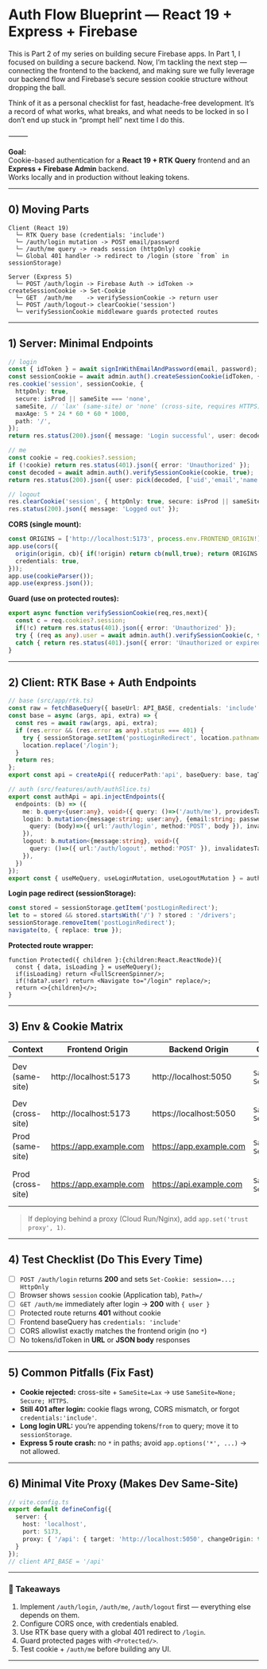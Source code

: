 
<MdxLayout>


# Auth Flow Blueprint — React 19 + Express + Firebase

This is Part 2 of my series on building secure Firebase apps. In Part 1, I focused on building a secure backend. Now, I’m tackling the next step — connecting the frontend to the backend, and making sure we fully leverage our backend flow and Firebase’s secure session cookie structure without dropping the ball.

Think of it as a personal checklist for fast, headache-free development. It’s a record of what works, what breaks, and what needs to be locked in so I don’t end up stuck in “prompt hell” next time I do this.

⸻

**Goal:**  
Cookie-based authentication for a **React 19 + RTK Query** frontend and an **Express + Firebase Admin** backend.  
Works locally and in production without leaking tokens.

---

## 0) Moving Parts

```
Client (React 19)
  └─ RTK Query base (credentials: 'include')
  └─ /auth/login mutation -> POST email/password
  └─ /auth/me query -> reads session (httpOnly) cookie
  └─ Global 401 handler -> redirect to /login (store `from` in sessionStorage)

Server (Express 5)
  └─ POST /auth/login -> Firebase Auth -> idToken -> createSessionCookie -> Set-Cookie
  └─ GET  /auth/me    -> verifySessionCookie -> return user
  └─ POST /auth/logout-> clearCookie('session')
  └─ verifySessionCookie middleware guards protected routes
```

---

## 1) Server: Minimal Endpoints

```ts
// login
const { idToken } = await signInWithEmailAndPassword(email, password);
const sessionCookie = await admin.auth().createSessionCookie(idToken, { expiresIn: 5 * 24 * 60 * 60 * 1000 });
res.cookie('session', sessionCookie, {
  httpOnly: true,
  secure: isProd || sameSite === 'none',
  sameSite, // 'lax' (same-site) or 'none' (cross-site, requires HTTPS)
  maxAge: 5 * 24 * 60 * 60 * 1000,
  path: '/',
});
return res.status(200).json({ message: 'Login successful', user: decodedUser });

// me
const cookie = req.cookies?.session;
if (!cookie) return res.status(401).json({ error: 'Unauthorized' });
const decoded = await admin.auth().verifySessionCookie(cookie, true);
return res.status(200).json({ user: pick(decoded, ['uid','email','name','picture']) });

// logout
res.clearCookie('session', { httpOnly: true, secure: isProd || sameSite==='none', sameSite, path: '/' });
res.status(200).json({ message: 'Logged out' });
```

**CORS (single mount):**
```ts
const ORIGINS = ['http://localhost:5173', process.env.FRONTEND_ORIGIN!].filter(Boolean);
app.use(cors({
  origin(origin, cb){ if(!origin) return cb(null,true); return ORIGINS.includes(origin) ? cb(null,true) : cb(new Error('CORS')); },
  credentials: true,
}));
app.use(cookieParser());
app.use(express.json());
```

**Guard (use on protected routes):**
```ts
export async function verifySessionCookie(req,res,next){
  const c = req.cookies?.session;
  if(!c) return res.status(401).json({ error: 'Unauthorized' });
  try { (req as any).user = await admin.auth().verifySessionCookie(c, true); next(); }
  catch { return res.status(401).json({ error: 'Unauthorized or expired' }); }
}
```

---

## 2) Client: RTK Base + Auth Endpoints

```ts
// base (src/app/rtk.ts)
const raw = fetchBaseQuery({ baseUrl: API_BASE, credentials: 'include' });
const base = async (args, api, extra) => {
  const res = await raw(args, api, extra);
  if (res.error && (res.error as any).status === 401) {
    try { sessionStorage.setItem('postLoginRedirect', location.pathname + location.search); } catch {}
    location.replace('/login');
  }
  return res;
};
export const api = createApi({ reducerPath:'api', baseQuery: base, tagTypes:['Me'] });
```

```ts
// auth (src/features/auth/authSlice.ts)
export const authApi = api.injectEndpoints({
  endpoints: (b) => ({
    me: b.query<{user:any}, void>({ query: ()=>('/auth/me'), providesTags:['Me'] }),
    login: b.mutation<{message:string; user:any}, {email:string; password:string}>({
      query: (body)=>({ url:'/auth/login', method:'POST', body }), invalidatesTags:['Me']
    }),
    logout: b.mutation<{message:string}, void>({
      query: ()=>({ url:'/auth/logout', method:'POST' }), invalidatesTags:['Me']
    }),
  })
});
export const { useMeQuery, useLoginMutation, useLogoutMutation } = authApi;
```

**Login page redirect (sessionStorage):**
```ts
const stored = sessionStorage.getItem('postLoginRedirect');
let to = stored && stored.startsWith('/') ? stored : '/drivers';
sessionStorage.removeItem('postLoginRedirect');
navigate(to, { replace: true });
```

**Protected route wrapper:**
```tsx
function Protected({ children }:{children:React.ReactNode}){
  const { data, isLoading } = useMeQuery();
  if(isLoading) return <FullScreenSpinner/>;
  if(!data?.user) return <Navigate to="/login" replace/>;
  return <>{children}</>;
}
```

---

## 3) Env & Cookie Matrix

| Context         | Frontend Origin           | Backend Origin             | Cookie flags                     | Notes                         |
|-----------------|---------------------------|----------------------------|----------------------------------|-------------------------------|
| Dev (same-site) | http://localhost:5173     | http://localhost:5050      | `SameSite=lax`, `Secure=false`   | Easiest; or Vite proxy `/api` |
| Dev (cross-site)| http://localhost:5173     | https://localhost:5050     | `SameSite=none`, `Secure=true`   | Requires HTTPS in dev         |
| Prod (same-site)| https://app.example.com   | https://app.example.com    | `SameSite=lax`, `Secure=true`    |                               |
| Prod (cross-site)| https://app.example.com  | https://api.example.com    | `SameSite=none`, `Secure=true`   | Must enable HTTPS + CORS      |

> If deploying behind a proxy (Cloud Run/Nginx), add `app.set('trust proxy', 1)`.

---

## 4) Test Checklist (Do This Every Time)

- [ ] `POST /auth/login` returns **200** and sets `Set-Cookie: session=...; HttpOnly`
- [ ] Browser shows `session` cookie (Application tab), `Path=/`
- [ ] `GET /auth/me` immediately after login → **200** with `{ user }`
- [ ] Protected route returns **401** without cookie
- [ ] Frontend baseQuery has `credentials: 'include'`
- [ ] CORS allowlist exactly matches the frontend origin (no `*`)
- [ ] No tokens/idToken in **URL** or **JSON body** responses

---

## 5) Common Pitfalls (Fix Fast)

- **Cookie rejected:** cross-site + `SameSite=Lax` → use `SameSite=None; Secure; HTTPS`.
- **Still 401 after login:** cookie flags wrong, CORS mismatch, or forgot `credentials:'include'`.
- **Long login URL:** you’re appending tokens/`from` to query; move it to `sessionStorage`.
- **Express 5 route crash:** no `*` in paths; avoid `app.options('*', ...)` → not allowed.

---

## 6) Minimal Vite Proxy (Makes Dev Same-Site)

```ts
// vite.config.ts
export default defineConfig({
  server: {
    host: 'localhost',
    port: 5173,
    proxy: { '/api': { target: 'http://localhost:5050', changeOrigin: true } }
  }
});
// client API_BASE = '/api'
```

---

### 📝 Takeaways
1. Implement `/auth/login`, `/auth/me`, `/auth/logout` first — everything else depends on them.
2. Configure CORS once, with credentials enabled.
3. Use RTK base query with a global 401 redirect to `/login`.
4. Guard protected pages with `<Protected/>`.
5. Test cookie + `/auth/me` before building any UI.

---

</MdxLayout>